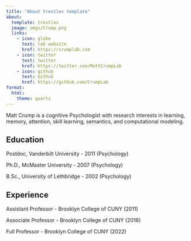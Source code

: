 ```yaml
---
title: "About trestles template"
about:
  template: trestles
  image: imgs/Crump.png
  links:
    - icon: globe
      text: lab website
      href: https://crumplab.com
    - icon: twitter
      text: twitter
      href: https://twitter.com/MattCrumpLab
    - icon: github
      text: Github
      href: https://github.com/CrumpLab
format:
  html:
    theme: quartz
---
```


Matt Crump is a cognitive Psychologist with research interests in learning, memory, attention, skill learning, semantics, and computational modeling.

## Education

Postdoc, Vanderbilt University - 2011 (Psychology)

Ph.D., McMaster University - 2007 (Psychology)

B.Sc., University of Lethbridge - 2002 (Psychology)

## Experience

Assistant Professor - Brooklyn College of CUNY (2011)

Associate Professor - Brooklyn College of CUNY (2016)

Full Professor - Brooklyn College of CUNY (2022)
